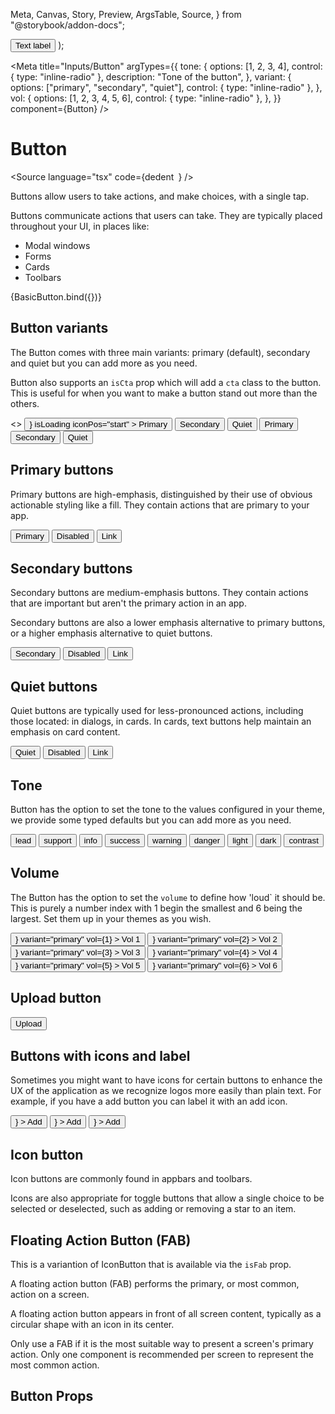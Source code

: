   Meta,
  Canvas,
  Story,
  Preview,
  ArgsTable,
  Source,
} from "@storybook/addon-docs";

  <StoryCenteredInline>
    <Button {...args}>Text label</Button>
  </StoryCenteredInline>
);

<Meta
  title="Inputs/Button"
  argTypes={{
    tone: {
      options: [1, 2, 3, 4],
      control: { type: "inline-radio" },
      description: "Tone of the button",
    },
    variant: {
      options: ["primary", "secondary", "quiet"],
      control: { type: "inline-radio" },
    },
    vol: {
      options: [1, 2, 3, 4, 5, 6],
      control: { type: "inline-radio" },
    },
  }}
  component={Button}
/>

# Button

<Source
  language="tsx"
  code={dedent`
  `}
/>

Buttons allow users to take actions, and make choices, with a single tap.

Buttons communicate actions that users can take. They are typically placed throughout your UI, in places like:

- Modal windows
- Forms
- Cards
- Toolbars

<Preview>
  <Story name="a) Button">{BasicButton.bind({})}</Story>
</Preview>

<ArgsTable of={Button} />

## Button variants

The Button comes with three main variants: primary (default), secondary and quiet but you can add more as you need.

Button also supports an `isCta` prop which will add a `cta` class to the button. This is useful for when you want to make a button stand out more than the others.

<Preview>
  <Story name="b) Button variants">
    <>
      <StoryCenteredInline>
        <Button
          variant="primary"
          icon={
            <Icon>
              <path d="M14 7h-5v-5h-2v5h-5v2h5v5h2v-5h5v-2z"></path>
            </Icon>
          }
          isLoading
          iconPos="start"
        >
          Primary
        </Button>
        <Button variant="secondary" isLoading>
          Secondary
        </Button>
        <Button variant="quiet" isLoading>
          Quiet
        </Button>
      </StoryCenteredInline>
      <StoryCenteredInline>
        <Button variant="primary" isCta>
          Primary
        </Button>
        <Button variant="secondary" isCta>
          Secondary
        </Button>
        <Button variant="quiet" isCta>
          Quiet
        </Button>
      </StoryCenteredInline>
    </>
  </Story>
</Preview>

## Primary buttons

Primary buttons are high-emphasis, distinguished by their use of obvious actionable styling like a fill. They contain actions that are primary to your app.

<Preview>
  <Story name="c) Primary button">
    <StoryCenteredInline>
      <Button>Primary</Button>
      <Button isDisabled>Disabled</Button>
      <Button elementType="a" href="#text-buttons">
        Link
      </Button>
    </StoryCenteredInline>
  </Story>
</Preview>

## Secondary buttons

Secondary buttons are medium-emphasis buttons. They contain actions that are important but aren't the primary action in an app.

Secondary buttons are also a lower emphasis alternative to primary buttons, or a higher emphasis alternative to quiet buttons.

<Preview>
  <Story name="d) Secondary button">
    <StoryCenteredInline>
      <Button variant="secondary">Secondary</Button>
      <Button variant="secondary" isDisabled>
        Disabled
      </Button>
      <Button variant="secondary" elementType="a" href="#text-buttons">
        Link
      </Button>
    </StoryCenteredInline>
  </Story>
</Preview>

## Quiet buttons

Quiet buttons are typically used for less-pronounced actions, including those located: in dialogs, in cards. In cards, text buttons help maintain an emphasis on card content.

<Preview>
  <Story name="e) Quiet button">
    <StoryCenteredInline>
      <Button variant="quiet">Quiet</Button>
      <Button variant="quiet" isDisabled>
        Disabled
      </Button>
      <Button variant="quiet" elementType="a" href="#text-buttons">
        Link
      </Button>
    </StoryCenteredInline>
  </Story>
</Preview>

## Tone

Button has the option to set the tone to the values configured in your theme, we provide some typed defaults but you can add more as you need.

<Preview>
  <Story
    name="g) Tone"
    args={{
      variant: "lead",
    }}
  >
    <StoryCenteredInline>
      <Button tone="lead">lead</Button>
      <Button tone="support">support</Button>
      <Button tone="info">info</Button>
      <Button tone="success">success</Button>
      <Button tone="warning">warning</Button>
      <Button tone="danger">danger</Button>
      <Button tone="light">light</Button>
      <Button tone="dark">dark</Button>
      <Button tone="contrast">contrast</Button>
    </StoryCenteredInline>
  </Story>
</Preview>

## Volume

The Button has the option to set the `volume` to define how 'loud` it should be. This is purely a number index with 1 begin the smallest and 6 being the largest. Set them up in your themes as you wish.

<Preview>
  <Story
    name="h) Volume"
    args={{
      variant: "primary",
    }}
  >
    <StoryCenteredInline>
      <Button
        icon={
          <Icon>
            <path d="M14 7h-5v-5h-2v5h-5v2h5v5h2v-5h5v-2z"></path>
          </Icon>
        }
        variant="primary"
        vol={1}
      >
        Vol 1
      </Button>
      <Button
        icon={
          <Icon>
            <path d="M14 7h-5v-5h-2v5h-5v2h5v5h2v-5h5v-2z"></path>
          </Icon>
        }
        variant="primary"
        vol={2}
      >
        Vol 2
      </Button>
      <Button
        icon={
          <Icon>
            <path d="M14 7h-5v-5h-2v5h-5v2h5v5h2v-5h5v-2z"></path>
          </Icon>
        }
        variant="primary"
        vol={3}
      >
        Vol 3
      </Button>
      <Button
        icon={
          <Icon>
            <path d="M14 7h-5v-5h-2v5h-5v2h5v5h2v-5h5v-2z"></path>
          </Icon>
        }
        variant="primary"
        vol={4}
      >
        Vol 4
      </Button>
      <Button
        icon={
          <Icon>
            <path d="M14 7h-5v-5h-2v5h-5v2h5v5h2v-5h5v-2z"></path>
          </Icon>
        }
        variant="primary"
        vol={5}
      >
        Vol 5
      </Button>
      <Button
        icon={
          <Icon>
            <path d="M14 7h-5v-5h-2v5h-5v2h5v5h2v-5h5v-2z"></path>
          </Icon>
        }
        variant="primary"
        vol={6}
      >
        Vol 6
      </Button>
    </StoryCenteredInline>
  </Story>
</Preview>

## Upload button

<Preview>
  <Story
    name="i) Upload button"
    args={{
      variant: "lead",
    }}
  >
    <StoryCenteredInline>
      <label htmlFor="contained-button-file">
        <input
          hidden
          accept="image/*"
          id="contained-button-file"
          multiple
          type="file"
        />
        <Button variant="primary" elementType="span">
          Upload
        </Button>
      </label>
    </StoryCenteredInline>
  </Story>
</Preview>

## Buttons with icons and label

Sometimes you might want to have icons for certain buttons to enhance the UX of the application as we recognize logos more easily than plain text. For example, if you have a add button you can label it with an add icon.

<Preview>
  <Story
    name="j) Icon and label buttons"
    args={{
      variant: "lead",
    }}
  >
    <StoryCenteredInline>
      <Button
        variant="primary"
        a
        iconPos="end"
        icon={
          <Icon>
            <path d="M14 7h-5v-5h-2v5h-5v2h5v5h2v-5h5v-2z"></path>
          </Icon>
        }
      >
        Add
      </Button>
      <Button
        variant="secondary"
        iconPos="start"
        icon={
          <Icon>
            <path d="M14 7h-5v-5h-2v5h-5v2h5v5h2v-5h5v-2z"></path>
          </Icon>
        }
      >
        Add
      </Button>
      <Button
        variant="quiet"
        iconPos="end"
        icon={
          <Icon>
            <path d="M14 7h-5v-5h-2v5h-5v2h5v5h2v-5h5v-2z"></path>
          </Icon>
        }
      >
        Add
      </Button>
    </StoryCenteredInline>
  </Story>
</Preview>

## Icon button

Icon buttons are commonly found in appbars and toolbars.

Icons are also appropriate for toggle buttons that allow a single choice to be selected or deselected, such as adding or removing a star to an item.

<Preview>
  <Story
    name="k) Icon button"
    args={{
      variant: "primary",
    }}
  >
    <StoryCenteredInline>
      <IconButton vol={1}>
        <Icon alt="Add">
          <path d="M14 7h-5v-5h-2v5h-5v2h5v5h2v-5h5v-2z"></path>
        </Icon>
      </IconButton>
      <IconButton vol={2}>
        <Icon alt="Add">
          <path d="M14 7h-5v-5h-2v5h-5v2h5v5h2v-5h5v-2z"></path>
        </Icon>
      </IconButton>
      <IconButton>
        <Icon alt="Add">
          <path d="M14 7h-5v-5h-2v5h-5v2h5v5h2v-5h5v-2z"></path>
        </Icon>
      </IconButton>
      <IconButton vol={4}>
        <Icon alt="Add">
          <path d="M14 7h-5v-5h-2v5h-5v2h5v5h2v-5h5v-2z"></path>
        </Icon>
      </IconButton>
      <IconButton vol={5}>
        <Icon alt="Add">
          <path d="M14 7h-5v-5h-2v5h-5v2h5v5h2v-5h5v-2z"></path>
        </Icon>
      </IconButton>
      <IconButton vol={6}>
        <Icon alt="Add">
          <path d="M14 7h-5v-5h-2v5h-5v2h5v5h2v-5h5v-2z"></path>
        </Icon>
      </IconButton>
    </StoryCenteredInline>
  </Story>
</Preview>

## Floating Action Button (FAB)

This is a variantion of IconButton that is available via the `isFab` prop.

A floating action button (FAB) performs the primary, or most common, action on a screen.

A floating action button appears in front of all screen content, typically as a circular shape with an icon in its center.

Only use a FAB if it is the most suitable way to present a screen's primary action. Only one component is recommended per screen to represent the most common action.

<Preview>
  <Story name="f) Floating action button (FAB)">
    <StoryCenteredInline>
      <IconButton vol={1} tone="light" isFab>
        <Icon alt="Add">
          <path d="M14 7h-5v-5h-2v5h-5v2h5v5h2v-5h5v-2z"></path>
        </Icon>
      </IconButton>
      <IconButton vol={1} tone="lead" isFab>
        <Icon alt="Add">
          <path d="M14 7h-5v-5h-2v5h-5v2h5v5h2v-5h5v-2z"></path>
        </Icon>
      </IconButton>
      <IconButton vol={2} tone="support" isFab>
        <Icon alt="Add">
          <path d="M14 7h-5v-5h-2v5h-5v2h5v5h2v-5h5v-2z"></path>
        </Icon>
      </IconButton>
      <IconButton vol={3} tone="info" isFab>
        <Icon alt="Add">
          <path d="M14 7h-5v-5h-2v5h-5v2h5v5h2v-5h5v-2z"></path>
        </Icon>
      </IconButton>
      <IconButton vol={4} tone="success" isFab>
        <Icon alt="Add">
          <path d="M14 7h-5v-5h-2v5h-5v2h5v5h2v-5h5v-2z"></path>
        </Icon>
      </IconButton>
      <IconButton vol={5} tone="warning" isFab>
        <Icon alt="Add">
          <path d="M14 7h-5v-5h-2v5h-5v2h5v5h2v-5h5v-2z"></path>
        </Icon>
      </IconButton>
      <IconButton vol={6} tone="danger" isFab>
        <Icon alt="Add">
          <path d="M14 7h-5v-5h-2v5h-5v2h5v5h2v-5h5v-2z"></path>
        </Icon>
      </IconButton>
    </StoryCenteredInline>
  </Story>
</Preview>

## Button Props

<ArgsTable of={Button} />
